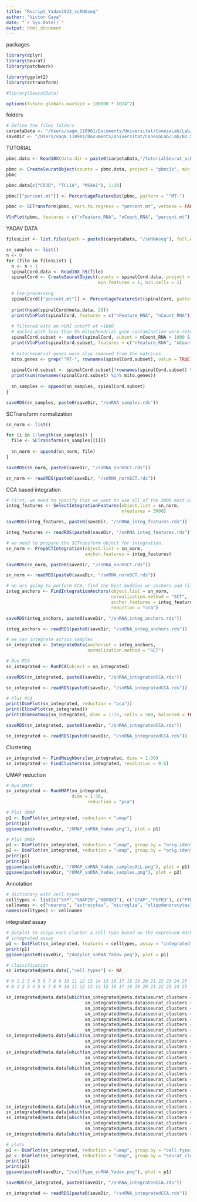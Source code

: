 ```yaml
---
title: "Rscript_Yadav2023_scRNAseq"
author: "Victor Gaya"
date: "`r Sys.Date()`"
output: html_document
---
```


packages
```r
library(dplyr)
library(Seurat)
library(patchwork)

library(ggplot2)
library(sctransform)

#library(SeuratData)

options(future.globals.maxSize = 100000 * 1024^2)
```

folders
```r
# Define the files folders 
carpetaData <- "/Users/vagm_110901/Documents/Universitat/ConesaLab/Lab/02.Seurat/Yadav2023_adult_human_spinal_cord/data"
saveDir <- "/Users/vagm_110901/Documents/Universitat/ConesaLab/Lab/02.Seurat/Yadav2023_adult_human_spinal_cord/snRNAseq_results"
```

TUTORIAL
```r
pbmc.data <- Read10X(data.dir = paste0(carpetaData,"/tutorialSeurat_scRNA/filtered_gene_bc_matrices/hg19/"))

pbmc <- CreateSeuratObject(counts = pbmc.data, project = "pbmc3k", min.cells = 3, min.features = 200)
pbmc

pbmc.data[c("CD3D", "TCL1A", "MS4A1"), 1:30]

pbmc[["percent.mt"]] <- PercentageFeatureSet(pbmc, pattern = "^MT-")

pbmc <- SCTransform(pbmc, vars.to.regress = "percent.mt", verbose = FALSE)

VlnPlot(pbmc, features = c("nFeature_RNA", "nCount_RNA", "percent.mt"), ncol = 3)
```

YADAV DATA
```r
filesList <- list.files(path = paste0(carpetaData, "/snRNAseq"), full.names = TRUE)

sn_samples <- list()
n <- 0
for (file in filesList) {
  n <- n + 1
  spinalCord.data <- Read10X_h5(file)
  spinalCord <- CreateSeuratObject(counts = spinalCord.data, project = paste0("sample_",n), 
                                   min.features = 1, min.cells = 1)
  
  # Pre-processing
  spinalCord[["percent.mt"]] <- PercentageFeatureSet(spinalCord, pattern = "^MT-")
  
  print(head(spinalCord@meta.data, 20))
  print(VlnPlot(spinalCord, features = c("nFeature_RNA", "nCount_RNA"), ncol = 3))
  
  # filtered with an nUMI cutoff of >1000
  # nuclei with less than 5% mitochondrial gene contamination were retained
  spinalCord.subset <- subset(spinalCord, subset = nCount_RNA > 1000 & percent.mt < 5)
  print(VlnPlot(spinalCord.subset, features = c("nFeature_RNA", "nCount_RNA", "percent.mt"), ncol = 3))
  
  # mitochondrial genes were also removed from the matrices
  mito.genes <- grep("^MT-", rownames(spinalCord.subset), value = TRUE)
  
  spinalCord.subset <- spinalCord.subset[!rownames(spinalCord.subset) %in% mito.genes, ]
  print(sum(rownames(spinalCord.subset) %in% mito.genes))
  
  sn_samples <- append(sn_samples, spinalCord.subset)
}

```

```r
saveRDS(sn_samples, paste0(saveDir, "/snRNA_samples.rds"))
```

SCTransform normalization
```r
sn_norm <- list()

for (i in 1:length(sn_samples)) {
  file <- SCTransform(sn_samples[[i]])
  
  sn_norm <- append(sn_norm, file)
}
```

```r
saveRDS(sn_norm, paste0(saveDir, "/snRNA_normSCT.rds"))
```
```r
sn_norm <- readRDS(paste0(saveDir, "/snRNA_normSCT.rds"))
```


CCA based integration
```r
# First, we need to specify that we want to use all of the 3000 most variable genes identified by SCTransform for the integration. By default, this function only selects the top 2000 genes.
integ_features <- SelectIntegrationFeatures(object.list = sn_norm, 
                                            nfeatures = 3000) 
```

```r
saveRDS(integ_features, paste0(saveDir, "/snRNA_integ_features.rds"))
```
```r
integ_features <- readRDS(paste0(saveDir, "/snRNA_integ_features.rds"))
```

```r
# we need to prepare the SCTransform object for integration.
sn_norm <- PrepSCTIntegration(object.list = sn_norm, 
                              anchor.features = integ_features)
```


```r
saveRDS(sn_norm, paste0(saveDir, "/snRNA_normSCT.rds"))
```
```r
sn_norm <- readRDS(paste0(saveDir, "/snRNA_normSCT.rds"))
```


```r
# we are going to perform CCA, find the best buddies or anchors and filter incorrect anchors.
integ_anchors <- FindIntegrationAnchors(object.list = sn_norm, 
                                        normalization.method = "SCT", 
                                        anchor.features = integ_features,
                                        reduction = "cca")
```

```r
saveRDS(integ_anchors, paste0(saveDir, "/snRNA_integ_anchors.rds"))
```
```r
integ_anchors <- readRDS(paste0(saveDir, "/snRNA_integ_anchors.rds"))
```

```r
# we can integrate across samples
sn_integrated <- IntegrateData(anchorset = integ_anchors, 
                               normalization.method = "SCT")
```

```r
# Run PCA
sn_integrated <- RunPCA(object = sn_integrated)
```

```r
saveRDS(sn_integrated, paste0(saveDir, "/snRNA_integratedCCA.rds"))
```
```r
sn_integrated <- readRDS(paste0(saveDir, "/snRNA_integratedCCA.rds"))
```

```r
# Plot PCA
print(DimPlot(sn_integrated, reduction = "pca"))
print(ElbowPlot(sn_integrated))
print(DimHeatmap(sn_integrated, dims = 1:15, cells = 500, balanced = TRUE))
```

```r
saveRDS(sn_integrated, paste0(saveDir, "/snRNA_integratedCCA.rds"))
```
```r
sn_integrated <- readRDS(paste0(saveDir, "/snRNA_integratedCCA.rds"))
```

Clustering
```r
sn_integrated <- FindNeighbors(sn_integrated, dims = 1:30)
sn_integrated <- FindClusters(sn_integrated, resolution = 0.6)
```

UMAP reduction
```r
# Run UMAP
sn_integrated <- RunUMAP(sn_integrated, 
                         dims = 1:30,
			                   reduction = "pca")
```
```r
# Plot UMAP                             
p1 <- DimPlot(sn_integrated, reduction = "umap")
print(p1)
ggsave(paste0(saveDir, "/UMAP_snRNA_Yadav.png"), plot = p1)
```

```r
# Plot UMAP                             
p1 <- DimPlot(sn_integrated, reduction = "umap", group.by = "orig.ident")
p2 <- DimPlot(sn_integrated, reduction = "umap", group.by = "orig.ident", split.by = "orig.ident", ncol = 4)
print(p1)
print(p2)
ggsave(paste0(saveDir, "/UMAP_snRNA_Yadav_samplesALL.png"), plot = p1)
ggsave(paste0(saveDir, "/UMAP_snRNA_Yadav_samples.png"), plot = p2)

```

Annotation
```r
# dictionary with cell types
celltypes <- list(c("SYP","SNAP25","RBFOX3"), c("GFAP","FGFR3"), c("PTPRC","CSF1R","CTSS"), c("MAG","MOG","MOBP","PLP1"), c("OLIG1","VCAN"), c("FLT1","PECAM1"), c("PDGFRB"), c("DCN","COL1A2","ITGA10"), c("MPZ","PMP22"), c("CD247"))
cellnames <- c("neurons", "astrocytes", "microglia", "oligodendrocytes", "OPCs", "endothelial cells", "pericytes", "meningeal cells", "Schwann cells", "lymphocytes")
names(celltypes) <- cellnames
```

integrated assay

```r
# Dotplot to asign each cluster a cell type based on the expressed marker genes
# integrated assay
p1 <- DotPlot(sn_integrated, features = celltypes, assay = "integrated") + RotatedAxis() + theme(axis.text.x = element_text(size = 6), axis.text.y = element_text(size = 6), strip.text = element_text(size = 6, angle = 90))
print(p1)
ggsave(paste0(saveDir, "/dotplot_snRNA_Yadav.png"), plot = p1)
```

```r
# Classification
sn_integrated@meta.data[,"cell.types"] <- NA

# 0 1 2 3 4 5 6 7 8 9 10 11 12 13 14 15 16 17 18 19 20 21 22 23 24 25
# 0 1 2 3 4 5 6 7 8 9 10 11 12 13 14 15 16 17 18 19 20 21 22 23 24 25

sn_integrated@meta.data[which(sn_integrated@meta.data$seurat_clusters == 19 |
                              sn_integrated@meta.data$seurat_clusters == 18 |
                              sn_integrated@meta.data$seurat_clusters == 15 |
                              sn_integrated@meta.data$seurat_clusters == 14 |
                              sn_integrated@meta.data$seurat_clusters == 12 |
                              sn_integrated@meta.data$seurat_clusters == 1 |
                              sn_integrated@meta.data$seurat_clusters == 0),"cell.types"] <- "neurons"
sn_integrated@meta.data[which(sn_integrated@meta.data$seurat_clusters == 16 |
                              sn_integrated@meta.data$seurat_clusters == 13 |
                              sn_integrated@meta.data$seurat_clusters == 6),"cell.types"] <- "astrocytes"
sn_integrated@meta.data[which(sn_integrated@meta.data$seurat_clusters == 23 |
                              sn_integrated@meta.data$seurat_clusters == 8 |
                              sn_integrated@meta.data$seurat_clusters == 5),"cell.types"] <- "microglia"
sn_integrated@meta.data[which(sn_integrated@meta.data$seurat_clusters == 20 |
                              sn_integrated@meta.data$seurat_clusters == 11 |
                              sn_integrated@meta.data$seurat_clusters == 9 |
                              sn_integrated@meta.data$seurat_clusters == 7 |
                              sn_integrated@meta.data$seurat_clusters == 4 |
                              sn_integrated@meta.data$seurat_clusters == 3 |
                              sn_integrated@meta.data$seurat_clusters == 2),"cell.types"] <- "oligodendrocytes"
sn_integrated@meta.data[which(sn_integrated@meta.data$seurat_clusters == 10),"cell.types"] <- "OPCs"
sn_integrated@meta.data[which(sn_integrated@meta.data$seurat_clusters == 21),"cell.types"] <- "endothelial cells"
sn_integrated@meta.data[which(sn_integrated@meta.data$seurat_clusters == 24 |
                              sn_integrated@meta.data$seurat_clusters == 22 |
                              sn_integrated@meta.data$seurat_clusters == 17),"cell.types"] <- "pericytes+meningeal+Swchann cells"
sn_integrated@meta.data[which(sn_integrated@meta.data$seurat_clusters == 25),"cell.types"] <- "lymphocytes"
```

```r
# plots
p1 <- DimPlot(sn_integrated, reduction = "umap", group.by = "cell.types")
p2 <- DimPlot(sn_integrated, reduction = "umap", group.by = "seurat_clusters")
print(p1)
print(p2)
ggsave(paste0(saveDir, "/cellType_snRNA_Yadav.png"), plot = p1)
```

```r
saveRDS(sn_integrated, paste0(saveDir, "/snRNA_integratedCCA.rds"))
```
```r
sn_integrated <- readRDS(paste0(saveDir, "/snRNA_integratedCCA.rds"))
```




